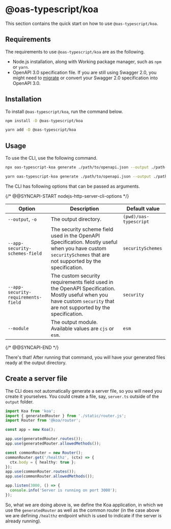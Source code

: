 ---
---


# @oas-typescript/koa

This section contains the quick start on how to use `@oas-typescript/koa`.

## Requirements

The requirements to use `@oas-typescript/koa` are as the following.

- Node.js installation, along with Working package manager, such as `npm` or `yarn`.
- OpenAPI 3.0 specification file. If you are still using Swagger 2.0, you might need to [migrate](https://swagger.io/blog/news/whats-new-in-openapi-3-0/) or convert your Swagger 2.0 specification into OpenAPI 3.0.

## Installation

To install `@oas-typescript/koa`, run the command below.

<Tabs groupId="package-managers">
<TabItem value="npm" label="npm" default>

```bash
npm install -D @oas-typescript/koa
```

</TabItem>
<TabItem value="yarn" label="Yarn">

```bash
yarn add -D @oas-typescript/koa
```

</TabItem>
</Tabs>

## Usage

To use the CLI, use the following command.

<Tabs groupId="package-managers">
<TabItem value="npm" label="npm" default>

```bash
npx oas-typescript-koa generate ./path/to/openapi.json --output ./path-to-output-directory
```

</TabItem>
<TabItem value="yarn" label="Yarn">

```bash
yarn oas-typescript-koa generate ./path/to/openapi.json --output ./path-to-output-directory
```

</TabItem>
</Tabs>

The CLI has following options that can be passed as arguments.

{/* @@SYNCAPI-START nodejs-http-server-cli-options */}

| Option                              | Description                                                                                                                                                          | Default value          |
| ----------------------------------- | -------------------------------------------------------------------------------------------------------------------------------------------------------------------- | ---------------------- |
| `--output`, `-o`                    | The output directory.                                                                                                                                                | `(pwd)/oas-typescript` |
| `--app-security-schemes-field`      | The security scheme field used in the OpenAPI Specification. Mostly useful when you have custom `securitySchemes` that are not supported by the specification.       | `securitySchemes`      |
| `--app-security-requirements-field` | The custom security requirements field used in the OpenAPI Specification. Mostly useful when you have custom `security` that are not supported by the specification. | `security`             |
| `--module`                          | The output module. Available values are `cjs` or `esm`.                                                                                                              | `esm`                  |

{/* @@SYNCAPI-END */}

There's that! After running that command, you will have your generated files ready at the output directory.

## Create a server file

The CLI does not automatically generate a server file, so you will need you create it yourselves. You could create a file, say, `server.ts` outside of the `output` folder.

<!--SNIPSTART generated-server-->
```ts
import Koa from 'koa';
import { generatedRouter } from './static/router.js';
import Router from '@koa/router';

const app = new Koa();

app.use(generatedRouter.routes());
app.use(generatedRouter.allowedMethods());

const commonRouter = new Router();
commonRouter.get('/healthz', (ctx) => {
  ctx.body = { healthy: true };
});
app.use(commonRouter.routes());
app.use(commonRouter.allowedMethods());

app.listen(3000, () => {
  console.info('Server is running on port 3000');
});
```
<!--SNIPEND-->

So, what we are doing above is, we define the Koa application, in which we use the `generatedRouter` as well as the common router (in the case above we are defining `/healthz` endpoint which is used to indicate if the server is already running).
